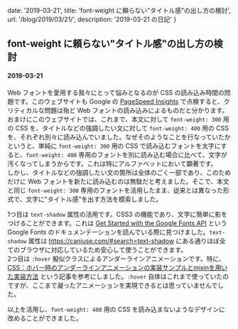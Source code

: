 

  date: '2019-03-21',
  title: 'font-weight に頼らない"タイトル感"の出し方の検討',
  url: '/blog/2019/03/21/',
  description: '2019-03-21 の日記'
}

## font-weight に頼らない"タイトル感"の出し方の検討
#### 2019-03-21

Web フォントを愛用する我々にとって悩みとなるのが CSS の読み込み時間の問題です。このウェブサイトも Google の [PageSpeed Insights](https://developers.google.com/speed/pagespeed/insights/) で点検すると、クリティカルな問題は殆ど Web フォントの読み込みによるものだと分かります。  
おまけにこのウェブサイトでは、これまで、本文に対して `font-weight: 300` 用の CSS を、タイトルなどの強調したい文に対して `font-weight: 400` 用の CSS を、それぞれ別々に読み込んでいました。なぜそのようなことを行なっていたかというと、単純に `font-weight: 300` 用の CSS で読み込むフォントを太字にすると、`font-weight: 400` 専用のフォントを別に読み込む場合に比べて、文字が汚くなってしまうからです。これは特にアルファベットにおいて顕著です。  
しかし、タイトルなどの強調したい文の箇所は全体のごく一部であり、このためだけに Web フォントを新たに読み込むのは無駄だと考えました。そこで、本文と同じ `font-weight: 300` 専用のフォントを活用したまま、従来とは異なった形式で、文字に"タイトル感"を出す方法を模索しました。  

1つ目は `text-shadow` 属性の活用です。CSS3 の機能であり、文字に簡単に影をつけることができます。これは [Get Started with the Google Fonts API](https://developers.google.com/fonts/docs/getting_started) という Google Fonts のドキュメンテーションを読んでいる際に見つけました。`text-shadow` 属性は https://caniuse.com/#search=text-shadow にある通りほぼ全てのブラウザに対応しているため安心して使うことができます。  
2つ目は `:hover` 擬似クラスによるアンダーラインアニメーションです。特に、[CSS：ホバー時のアンダーラインアニメーションの実装サンプルとmixinを用いた実装方法](https://www.nxworld.net/tips/css-hover-underline-animation-examples-and-sass-mixin.html) という記事を参考にしました。`:hover` 自体はこれまで使っていたのですが、ここまで凝ったアニメーションを実現できるとは思っていませんでした。

以上を活用し、`font-weight: 400` 用の CSS を読み込まないようなデザインに改めることができました。

<BlogLayout meta={meta} />
<BlogMeta meta={meta} />
